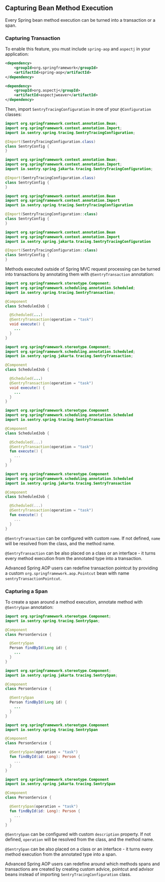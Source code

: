 ## Capturing Bean Method Execution

Every Spring bean method execution can be turned into a transaction or a span.

### Capturing Transaction

To enable this feature, you must include `spring-aop` and `aspectj` in your application:

```xml {tabTitle:Maven}
<dependency>
    <groupId>org.springframework</groupId>
    <artifactId>spring-aop</artifactId>
</dependency>

<dependency>
    <groupId>org.aspectj</groupId>
    <artifactId>aspectjweaver</artifactId>
</dependency>
```

Then, import `SentryTracingConfiguration` in one of your `@Configuration` classes:

```java {tabTitle:Java (Spring 5)}
import org.springframework.context.annotation.Bean;
import org.springframework.context.annotation.Import;
import io.sentry.spring.tracing.SentryTracingConfiguration;

@Import(SentryTracingConfiguration.class)
class SentryConfig {
}
```

```java {tabTitle:Java (Spring 6)}
import org.springframework.context.annotation.Bean;
import org.springframework.context.annotation.Import;
import io.sentry.spring.jakarta.tracing.SentryTracingConfiguration;

@Import(SentryTracingConfiguration.class)
class SentryConfig {
}
```

```kotlin {tabTitle:Kotlin (Spring 5)}
import org.springframework.context.annotation.Bean
import org.springframework.context.annotation.Import
import io.sentry.spring.tracing.SentryTracingConfiguration

@Import(SentryTracingConfiguration::class)
class SentryConfig {
}
```

```kotlin {tabTitle:Kotlin (Spring 6)}
import org.springframework.context.annotation.Bean
import org.springframework.context.annotation.Import
import io.sentry.spring.jakarta.tracing.SentryTracingConfiguration

@Import(SentryTracingConfiguration::class)
class SentryConfig {
}
```

Methods executed outside of Spring MVC request processing can be turned into transactions by annotating them with `@SentryTransaction` annotation:

```java {tabTitle:Java (Spring 5)}
import org.springframework.stereotype.Component;
import org.springframework.scheduling.annotation.Scheduled;
import io.sentry.spring.tracing.SentryTransaction;

@Component
class ScheduledJob {

  @Scheduled(...)
  @SentryTransaction(operation = "task")
  void execute() {
    ...
  }
}
```

```java {tabTitle:Java (Spring 6)}
import org.springframework.stereotype.Component;
import org.springframework.scheduling.annotation.Scheduled;
import io.sentry.spring.jakarta.tracing.SentryTransaction;

@Component
class ScheduledJob {

  @Scheduled(...)
  @SentryTransaction(operation = "task")
  void execute() {
    ...
  }
}
```

```kotlin {tabTitle:Kotlin (Spring 5)}
import org.springframework.stereotype.Component
import org.springframework.scheduling.annotation.Scheduled
import io.sentry.spring.tracing.SentryTransaction

@Component
class ScheduledJob {

  @Scheduled(...)
  @SentryTransaction(operation = "task")
  fun execute() {
    ...
  }
}
```

```kotlin {tabTitle:Kotlin (Spring 6)}
import org.springframework.stereotype.Component
import org.springframework.scheduling.annotation.Scheduled
import io.sentry.spring.jakarta.tracing.SentryTransaction

@Component
class ScheduledJob {

  @Scheduled(...)
  @SentryTransaction(operation = "task")
  fun execute() {
    ...
  }
}
```

`@SentryTransaction` can be configured with custom `name`. If not defined, `name` will be resolved from the class, and the method name.

`@SentryTransaction` can be also placed on a class or an interface - it turns every method execution from the annotated type into a transaction.

Advanced Spring AOP users can redefine transaction pointcut by providing a custom `org.springframework.aop.Pointcut` bean with name `sentryTransactionPointcut`.

### Capturing a Span

To create a span around a method execution, annotate method with `@SentrySpan` annotation:

```java {tabTitle:Java (Spring 5)}
import org.springframework.stereotype.Component;
import io.sentry.spring.tracing.SentrySpan;

@Component
class PersonService {

  @SentrySpan
  Person findById(Long id) {
    ...
  }
}
```

```java {tabTitle:Java (Spring 6)}
import org.springframework.stereotype.Component;
import io.sentry.spring.jakarta.tracing.SentrySpan;

@Component
class PersonService {

  @SentrySpan
  Person findById(Long id) {
    ...
  }
}
```

```kotlin {tabTitle:Kotlin (Spring 5)}
import org.springframework.stereotype.Component
import io.sentry.spring.tracing.SentrySpan

@Component
class PersonService {

  @SentrySpan(operation = "task")
  fun findById(id: Long): Person {
    ...
  }
}
```

```kotlin {tabTitle:Kotlin (Spring 6)}
import org.springframework.stereotype.Component
import io.sentry.spring.jakarta.tracing.SentrySpan

@Component
class PersonService {

  @SentrySpan(operation = "task")
  fun findById(id: Long): Person {
    ...
  }
}
```

`@SentrySpan` can be configured with custom `description` property. If not defined, `operation` will be resolved from the class, and the method name.

`@SentrySpan` can be also placed on a class or an interface - it turns every method execution from the annotated type into a span.

Advanced Spring AOP users can redefine around which methods spans and transactions are created by creating custom advice, pointcut and advisor beans instead of importing `SentryTracingConfiguration` class.
